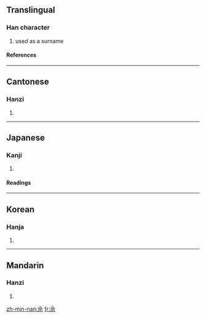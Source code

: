 ==Translingual==
===Han character===
{{Han char|rad=人|as=05|sn=7|four=8090<sub>1</sub>|canj=人一一火 (OMMF)}}
# used as a surname
====References====
{{Han ref|kx=0099.010|dkj=00514|dj=0208.080|hdz=10128.030|uh=4F58|ud=20312|bh=CA65|bd=51813}}
----
==Cantonese==
===Hanzi===
{{yue-hanzi|jyut=|y=se4}}
# {{defn|Cantonese}}
----
==Japanese==
===Kanji===
{{ja-kanji|grade=|rs=人05}}
# {{defn|Japanese}} 
====Readings====
{{ja-readings|on=[[しゃ]] (sha), [[じゃ]] (ja)|kun=}}
----
==Korean==
===Hanja===
{{ko-hanja|hangeul=사|rv=sa|mr=sa}}
# {{defn|Korean}}
----
==Mandarin==
===Hanzi===
{{cmn-hanzi|pin=[[shé]] (she2)|wg=she<sup>2</sup>}}
# {{defn|Mandarin}}

[[zh-min-nan:佘]]
[[fr:佘]]